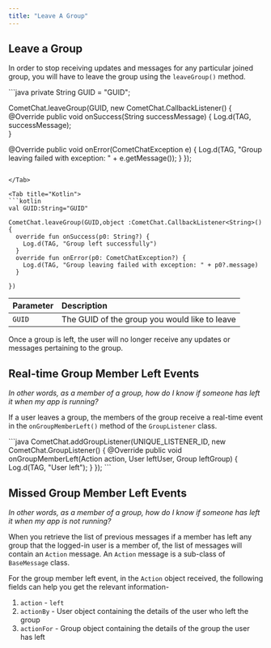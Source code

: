 ```yaml
---
title: "Leave A Group"
---
```




## Leave a Group

In order to stop receiving updates and messages for any particular joined group, you will have to leave the group using the `leaveGroup()` method.

<Tabs>
<Tab title="Java">
```java
private String GUID = "GUID";

CometChat.leaveGroup(GUID, new CometChat.CallbackListener<String>() {
   @Override
   public void onSuccess(String successMessage) {
      Log.d(TAG, successMessage);        
    }

   @Override
   public void onError(CometChatException e) {
      Log.d(TAG, "Group leaving failed with exception: " + e.getMessage());
    }
  });
```

</Tab>

<Tab title="Kotlin">
```kotlin
val GUID:String="GUID"

CometChat.leaveGroup(GUID,object :CometChat.CallbackListener<String>(){
  override fun onSuccess(p0: String?) {
    Log.d(TAG, "Group left successfully")
  }
  override fun onError(p0: CometChatException?) {
    Log.d(TAG, "Group leaving failed with exception: " + p0?.message)
  }

})
```

</Tab>

</Tabs>

| Parameter | Description                                   |
| :--------- | :--------------------------------------------- |
| `GUID`    | The GUID of the group you would like to leave |

Once a group is left, the user will no longer receive any updates or messages pertaining to the group.

## Real-time Group Member Left Events

*In other words, as a member of a group, how do I know if someone has left it when my app is running?*

If a user leaves a group, the members of the group receive a real-time event in the `onGroupMemberLeft()` method of the `GroupListener` class.

<Tabs>
<Tab title="Java">
```java
CometChat.addGroupListener(UNIQUE_LISTENER_ID, new CometChat.GroupListener() {
@Override
public void onGroupMemberLeft(Action action, User leftUser, Group leftGroup) {
	Log.d(TAG, "User left");
}
});
```

</Tab>

</Tabs>

## Missed Group Member Left Events

*In other words, as a member of a group, how do I know if someone has left it when my app is not running?*

When you retrieve the list of previous messages if a member has left any group that the logged-in user is a member of, the list of messages will contain an `Action` message. An `Action` message is a sub-class of `BaseMessage` class.

For the group member left event, in the `Action` object received, the following fields can help you get the relevant information-

1. `action` - `left`
2. `actionBy` - User object containing the details of the user who left the group
3. `actionFor` - Group object containing the details of the group the user has left
